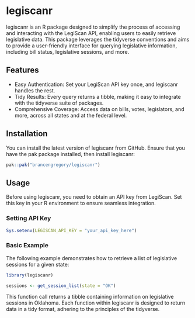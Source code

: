 # legiscanr

legiscanr is an R package designed to simplify the process of accessing and interacting with the LegiScan API, enabling users to easily retrieve legislative data. This package leverages the tidyverse conventions and aims to provide a user-friendly interface for querying legislative information, including bill status, legislative sessions, and more.

## Features
 - Easy Authentication: Set your LegiScan API key once, and legiscanr handles the rest.
 - Tidy Results: Every query returns a tibble, making it easy to integrate with the tidyverse suite of packages.
 - Comprehensive Coverage: Access data on bills, votes, legislators, and more, across all states and at the federal level.

## Installation
You can install the latest version of legiscanr from GitHub.
Ensure that you have the pak package installed, then install legiscanr:

```r
pak::pak("brancengregory/legiscanr")
```

## Usage

Before using legiscanr, you need to obtain an API key from LegiScan. Set this key in your R environment to ensure seamless integration.

### Setting API Key
```r
Sys.setenv(LEGISCAN_API_KEY = "your_api_key_here")
```

### Basic Example

The following example demonstrates how to retrieve a list of legislative sessions for a given state:

```r
library(legiscanr)

sessions <- get_session_list(state = "OK")
```

This function call returns a tibble containing information on legislative sessions in Oklahoma. Each function within legiscanr is designed to return data in a tidy format, adhering to the principles of the tidyverse.
